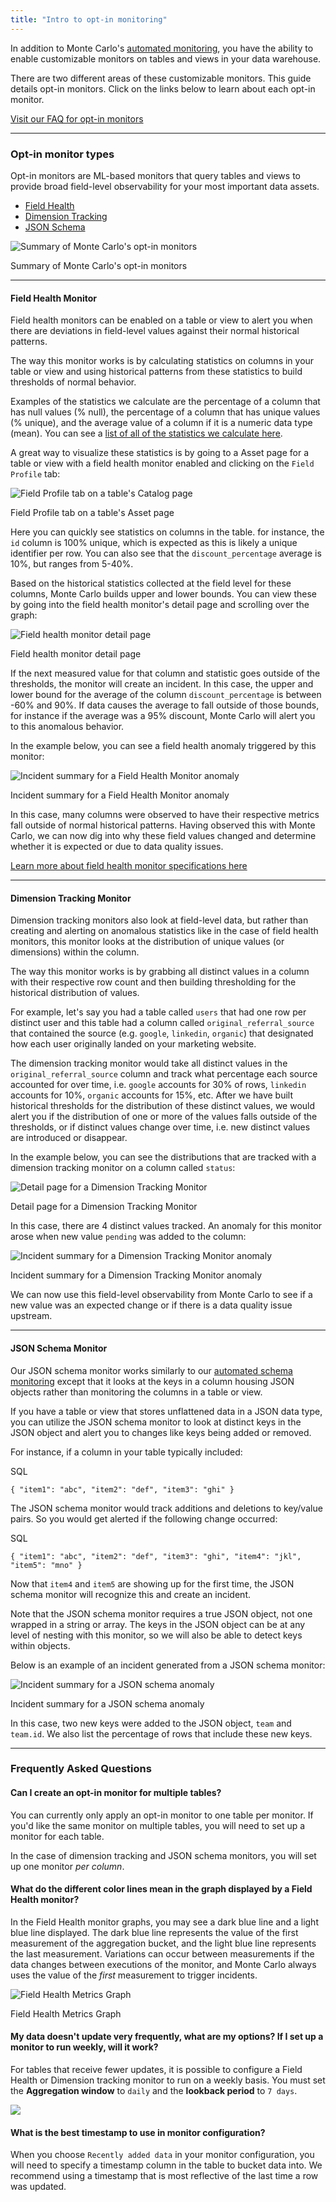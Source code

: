 ```yaml
---
title: "Intro to opt-in monitoring"
---
```


In addition to Monte Carlo's [automated monitoring](/docs/automated-monitoring), you have the ability to enable customizable monitors on tables and views in your data warehouse.

There are two different areas of these customizable monitors. This guide details opt-in monitors. Click on the links below to learn about each opt-in monitor.

[Visit our FAQ for opt-in monitors](#frequently-asked-questions)

---

### Opt-in monitor types

Opt-in monitors are ML-based monitors that query tables and views to provide broad field-level observability for your most important data assets.

* [Field Health](#field-health-monitor)
* [Dimension Tracking](#dimension-tracking-monitor)
* [JSON Schema](#json-schema-monitor)

![Summary of Monte Carlo's opt-in monitors](/images/6d95b74-image.png)

Summary of Monte Carlo's opt-in monitors

---

#### Field Health Monitor

Field health monitors can be enabled on a table or view to alert you when there are deviations in field-level values against their normal historical patterns.

The way this monitor works is by calculating statistics on columns in your table or view and using historical patterns from these statistics to build thresholds of normal behavior. 

Examples of the statistics we calculate are the percentage of a column that has null values (% null), the percentage of a column that has unique values (% unique), and the average value of a column if it is a numeric data type (mean). You can see a [list of all of the statistics we calculate here](/docs/field-health-metrics#field-health-monitor-metrics).

A great way to visualize these statistics is by going to a Asset page for a table or view with a field health monitor enabled and clicking on the `Field Profile` tab:

![Field Profile tab on a table's Catalog page](/images/d9474b7-image.png)

Field Profile tab on a table's Asset page

Here you can quickly see statistics on columns in the table. for instance, the `id` column is 100% unique, which is expected as this is likely a unique identifier per row. You can also see that the `discount_percentage` average is 10%, but ranges from 5-40%.

Based on the historical statistics collected at the field level for these columns, Monte Carlo builds upper and lower bounds. You can view these by going into the field health monitor's detail page and scrolling over the graph:

![Field health monitor detail page](/images/0fad399-image.png)

Field health monitor detail page

If the next measured value for that column and statistic goes outside of the thresholds, the monitor will create an incident. In this case, the upper and lower bound for the average of the column `discount_percentage` is between -60% and 90%. If data causes the average to fall outside of those bounds, for instance if the average was a 95% discount, Monte Carlo will alert you to this anomalous behavior.

In the example below, you can see a field health anomaly triggered by this monitor:

![Incident summary for a Field Health Monitor anomaly](/images/d5c4c40-image.png)

Incident summary for a Field Health Monitor anomaly

In this case, many columns were observed to have their respective metrics fall outside of normal historical patterns. Having observed this with Monte Carlo, we can now dig into why these field values changed and determine whether it is expected or due to data quality issues.

[Learn more about field health monitor specifications here](/docs/field-health-metrics)

---

#### Dimension Tracking Monitor

Dimension tracking monitors also look at field-level data, but rather than creating and alerting on anomalous statistics like in the case of field health monitors, this monitor looks at the distribution of unique values (or dimensions) within the column.

The way this monitor works is by grabbing all distinct values in a column with their respective row count and then building thresholding for the historical distribution of values. 

For example, let's say you had a table called `users` that had one row per distinct user and this table had a column called `original_referral_source` that contained the source (e.g. `google`, `linkedin`, `organic`) that designated how each user originally landed on your marketing website.

The dimension tracking monitor would take all distinct values in the `original_referral_source` column and track what percentage each source accounted for over time, i.e. `google` accounts for 30% of rows, `linkedin` accounts for 10%, `organic` accounts for 15%, etc. After we have built historical thresholds for the distribution of these distinct values, we would alert you if the distribution of one or more of the values falls outside of the thresholds, or if distinct values change over time, i.e. new distinct values are introduced or disappear.

In the example below, you can see the distributions that are tracked with a dimension tracking monitor on a column called `status`:

![Detail page for a Dimension Tracking Monitor](/images/756fde8-image.png)

Detail page for a Dimension Tracking Monitor

In this case, there are 4 distinct values tracked. An anomaly for this monitor arose when new value `pending` was added to the column:

![Incident summary for a Dimension Tracking Monitor anomaly ](/images/2a19935-image.png)

Incident summary for a Dimension Tracking Monitor anomaly 

We can now use this field-level observability from Monte Carlo to see if a new value was an expected change or if there is a data quality issue upstream.

---

#### JSON Schema Monitor

Our JSON schema monitor works similarly to our [automated schema monitoring](/docs/automated-monitoring#3-schema) except that it looks at the keys in a column housing JSON objects rather than monitoring the columns in a table or view.

If you have a table or view that stores unflattened data in a JSON data type, you can utilize the JSON schema monitor to look at distinct keys in the JSON object and alert you to changes like keys being added or removed.

For instance, if a column in your table typically included:

SQL

`{
  "item1": "abc",
  "item2": "def",
  "item3": "ghi"
}
`

The JSON schema monitor would track additions and deletions to key/value pairs. So you would get alerted if the following change occurred:

SQL

`{
  "item1": "abc",
  "item2": "def",
  "item3": "ghi",
  "item4": "jkl",
  "item5": "mno"
}
`

Now that `item4` and `item5` are showing up for the first time, the JSON schema monitor will recognize this and create an incident.

Note that the JSON schema monitor requires a true JSON object, not one wrapped in a string or array. The keys in the JSON object can be at any level of nesting with this monitor, so we will also be able to detect keys within objects.

Below is an example of an incident generated from a JSON schema monitor:

![Incident summary for a JSON schema anomaly](/images/fde0cf4-image.png)

Incident summary for a JSON schema anomaly

In this case, two new keys were added to the JSON object, `team` and `team.id`. We also list the percentage of rows that include these new keys.

---

### Frequently Asked Questions

#### Can I create an opt-in monitor for multiple tables?

You can currently only apply an opt-in monitor to one table per monitor. If you'd like the same monitor on multiple tables, you will need to set up a monitor for each table.

In the case of dimension tracking and JSON schema monitors, you will set up one monitor _per column_.

#### What do the different color lines mean in the graph displayed by a Field Health monitor?

In the Field Health monitor graphs, you may see a dark blue line and a light blue line displayed. The dark blue line represents the value of the first measurement of the aggregation bucket, and the light blue line represents the last measurement. Variations can occur between measurements if the data changes between executions of the monitor, and Monte Carlo always uses the value of the _first_ measurement to trigger incidents.

![Field Health Metrics Graph](/images/a4689fc-image.png)

Field Health Metrics Graph

#### My data doesn't update very frequently, what are my options? If I set up a monitor to run weekly, will it work?

For tables that receive fewer updates, it is possible to configure a Field Health or Dimension tracking monitor to run on a weekly basis. You must set the **Aggregation window** to `daily` and the **lookback period** to `7 days`.

![](/images/928304f-image.png) 

#### What is the best timestamp to use in monitor configuration?

When you choose `Recently added data` in your monitor configuration, you will need to specify a timestamp column in the table to bucket data into. We recommend using a timestamp that is most reflective of the last time a row was updated.